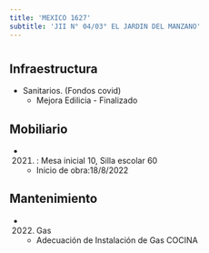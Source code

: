 ```yaml
---
title: 'MEXICO 1627'
subtitle: 'JII N° 04/03° EL JARDIN DEL MANZANO'
---
```


#
## Infraestructura

* Sanitarios. (Fondos covid) 
    + Mejora Edilicia - Finalizado 


## Mobiliario

*  (2021) : Mesa inicial 10, Silla escolar 60 



    + Inicio de obra:18/8/2022 



## Mantenimiento

*  (2022) Gas 
    + Adecuación de Instalación de Gas COCINA






